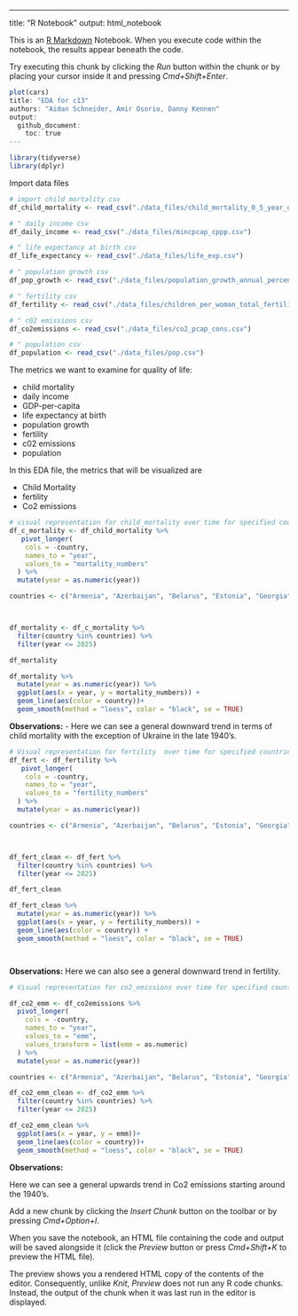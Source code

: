 ------------------------------------------------------------------------

title: "R Notebook" output: html_notebook

This is an [R Markdown](http://rmarkdown.rstudio.com) Notebook. When you execute code within the notebook, the results appear beneath the code.

Try executing this chunk by clicking the *Run* button within the chunk or by placing your cursor inside it and pressing *Cmd+Shift+Enter*.

```r
plot(cars)
title: "EDA for c13"
authors: "Aidan Schneider, Amir Osorio, Danny Kennen"
output:
  github_document:
    toc: true
---

library(tidyverse)
library(dplyr)
```

Import data files

```r
# import child mortality csv
df_child_mortality <- read_csv("./data_files/child_mortality_0_5_year_olds_dying_per_1000_born.csv")

# " daily income csv
df_daily_income <- read_csv("./data_files/mincpcap_cppp.csv")

# " life expectancy at birth csv
df_life_expectancy <- read_csv("./data_files/life_exp.csv")

# " population growth csv
df_pop_growth <- read_csv("./data_files/population_growth_annual_percent.csv")

# " fertility csv
df_fertility <- read_csv("./data_files/children_per_woman_total_fertility.csv")

# " c02 emissions csv
df_co2emissions <- read_csv("./data_files/co2_pcap_cons.csv")

# " population csv
df_population <- read_csv("./data_files/pop.csv")

```

The metrics we want to examine for quality of life:

-   child mortality
-   daily income
-   GDP-per-capita
-   life expectancy at birth
-   population growth
-   fertility
-   c02 emissions
-   population

In this EDA file, the metrics that will be visualized are

-   Child Mortality
-   fertility
-   Co2 emissions

```r
# visual representation for child_mortality over time for specified countries
df_c_mortality <- df_child_mortality %>% 
   pivot_longer(
    cols = -country,
    names_to = "year",
    values_to = "mortality_numbers"
  ) %>% 
  mutate(year = as.numeric(year)) 

countries <- c("Armenia", "Azerbaijan", "Belarus", "Estonia", "Georgia", "Kazakhstan", "Kyrgyzstan", "Latvia", "Lithuania", "Moldova", "Russia", "Tajikistan", "Turkmenistan", "Ukraine", "Uzbekistan", "Serbia", "Croatia", "Bosnia and Herzegovina", "Slovenia", "Montenegro", "North Macedonia", "Albania", "Bulgaria", "Romania", "Poland", "Germany", "Czechia", "Slovakia", "Hungary")



df_mortality <- df_c_mortality %>%
  filter(country %in% countries) %>% 
  filter(year <= 2025)

df_mortality

df_mortality %>%
  mutate(year = as.numeric(year)) %>%
  ggplot(aes(x = year, y = mortality_numbers)) +
  geom_line(aes(color = country))+
  geom_smooth(method = "loess", color = "black", se = TRUE)

```

**Observations:**
- Here we can see a general downward trend in terms of child mortality with the exception of Ukraine in the late 1940's.

```r
# Visual representation for fertility  over time for specified countries
df_fert <- df_fertility %>% 
   pivot_longer(
    cols = -country,
    names_to = "year",
    values_to = "fertility_numbers"
  ) %>% 
  mutate(year = as.numeric(year)) 

countries <- c("Armenia", "Azerbaijan", "Belarus", "Estonia", "Georgia", "Kazakhstan", "Kyrgyzstan", "Latvia", "Lithuania", "Moldova", "Russia", "Tajikistan", "Turkmenistan", "Ukraine", "Uzbekistan", "Serbia", "Croatia", "Bosnia and Herzegovina", "Slovenia", "Montenegro", "North Macedonia", "Albania", "Bulgaria", "Romania", "Poland", "Germany", "Czechia", "Slovakia", "Hungary")



df_fert_clean <- df_fert %>%
  filter(country %in% countries) %>% 
  filter(year <= 2025)

df_fert_clean

df_fert_clean %>%
  mutate(year = as.numeric(year)) %>%
  ggplot(aes(x = year, y = fertility_numbers)) +
  geom_line(aes(color = country)) +
  geom_smooth(method = "loess", color = "black", se = TRUE) 




```
**Observations:**
Here we can also see a general downward trend in fertility.
```r
# Visual representation for co2_emissions over time for specified countries

df_co2_emm <- df_co2emissions %>%
  pivot_longer(
    cols = -country,
    names_to = "year",
    values_to = "emm",
    values_transform = list(emm = as.numeric)
  ) %>%
  mutate(year = as.numeric(year))

countries <- c("Armenia", "Azerbaijan", "Belarus", "Estonia", "Georgia", "Kazakhstan", "Kyrgyzstan", "Latvia", "Lithuania", "Moldova", "Russia", "Tajikistan", "Turkmenistan", "Ukraine", "Uzbekistan", "Serbia", "Croatia", "Bosnia and Herzegovina", "Slovenia", "Montenegro", "North Macedonia", "Albania", "Bulgaria", "Romania", "Poland", "Germany", "Czechia", "Slovakia", "Hungary")

df_co2_emm_clean <- df_co2_emm %>%
  filter(country %in% countries) %>%
  filter(year <= 2025)

df_co2_emm_clean %>%
  ggplot(aes(x = year, y = emm))+
  geom_line(aes(color = country))+
  geom_smooth(method = "loess", color = "black", se = TRUE) 

```
**Observations:**

Here we can see a general upwards trend in Co2 emissions starting around the 1940's.




Add a new chunk by clicking the *Insert Chunk* button on the toolbar or by pressing *Cmd+Option+I*.

When you save the notebook, an HTML file containing the code and output will be saved alongside it (click the *Preview* button or press *Cmd+Shift+K* to preview the HTML file).

The preview shows you a rendered HTML copy of the contents of the editor. Consequently, unlike *Knit*, *Preview* does not run any R code chunks. Instead, the output of the chunk when it was last run in the editor is displayed.
